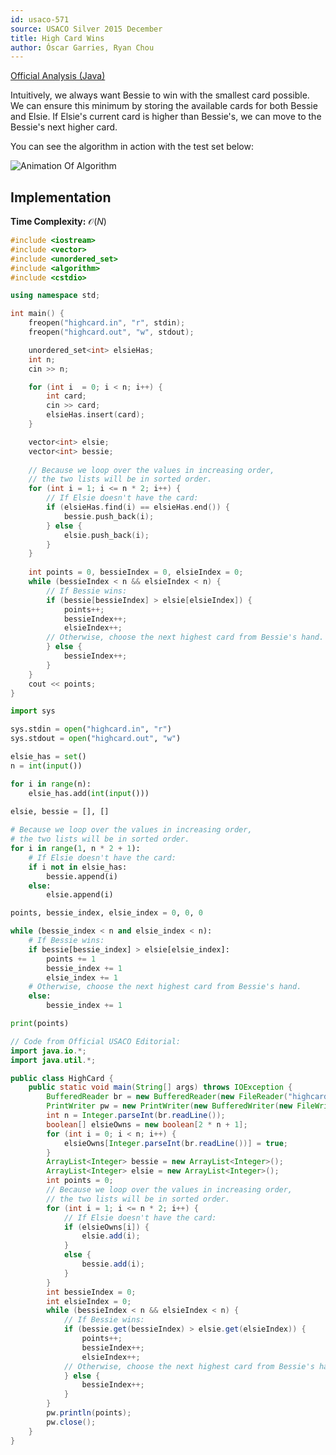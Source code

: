 ```yaml
---
id: usaco-571
source: USACO Silver 2015 December
title: High Card Wins
author: Óscar Garries, Ryan Chou
---
```


[Official Analysis (Java)](http://www.usaco.org/current/data/sol_highcard_silver_dec15.html)

Intuitively, we always want Bessie to win with the smallest card possible. We can ensure this minimum by storing the available cards for both Bessie and Elsie. If Elsie's current card is higher than Bessie's, we can move to the Bessie's next higher card.

You can see the algorithm in action with the test set below:

![Animation Of Algorithm](solutions/usaco-571-anim/highcard_algo.gif)

## Implementation

**Time Complexity:** $\mathcal{O}(N)$

<LanguageSection>

<CPPSection>

```cpp
#include <iostream>
#include <vector>
#include <unordered_set>
#include <algorithm>
#include <cstdio>

using namespace std;

int main() {
	freopen("highcard.in", "r", stdin);
	freopen("highcard.out", "w", stdout);

	unordered_set<int> elsieHas;
	int n;
	cin >> n;

	for (int i  = 0; i < n; i++) {
		int card;
		cin >> card;
		elsieHas.insert(card);
	}

	vector<int> elsie;
	vector<int> bessie;
	
	// Because we loop over the values in increasing order,
	// the two lists will be in sorted order.
	for (int i = 1; i <= n * 2; i++) {
		// If Elsie doesn't have the card:
		if (elsieHas.find(i) == elsieHas.end()) {
			bessie.push_back(i);
		} else {
			elsie.push_back(i);
		}
	}
	
	int points = 0, bessieIndex = 0, elsieIndex = 0;
	while (bessieIndex < n && elsieIndex < n) {
		// If Bessie wins:
		if (bessie[bessieIndex] > elsie[elsieIndex]) {
			points++;
			bessieIndex++;
			elsieIndex++;
		// Otherwise, choose the next highest card from Bessie's hand.
		} else {
			bessieIndex++;
		}
	}
	cout << points;
}
```
</CPPSection>

<PySection>

```py
import sys

sys.stdin = open("highcard.in", "r")
sys.stdout = open("highcard.out", "w")

elsie_has = set()
n = int(input())

for i in range(n):
	elsie_has.add(int(input()))

elsie, bessie = [], []
	
# Because we loop over the values in increasing order,
# the two lists will be in sorted order.
for i in range(1, n * 2 + 1):
	# If Elsie doesn't have the card:
	if i not in elsie_has:
		bessie.append(i)
	else:
		elsie.append(i)

points, bessie_index, elsie_index = 0, 0, 0

while (bessie_index < n and elsie_index < n):
	# If Bessie wins:
	if bessie[bessie_index] > elsie[elsie_index]:
		points += 1
		bessie_index += 1
		elsie_index += 1
	# Otherwise, choose the next highest card from Bessie's hand.
	else:
		bessie_index += 1

print(points)
```
</PySection>

<JavaSection>

```java
// Code from Official USACO Editorial:
import java.io.*;
import java.util.*;

public class HighCard {
	public static void main(String[] args) throws IOException {
		BufferedReader br = new BufferedReader(new FileReader("highcard.in"));
		PrintWriter pw = new PrintWriter(new BufferedWriter(new FileWriter("highcard.out")));
		int n = Integer.parseInt(br.readLine());
		boolean[] elsieOwns = new boolean[2 * n + 1];
		for (int i = 0; i < n; i++) {
			elsieOwns[Integer.parseInt(br.readLine())] = true;
		}
		ArrayList<Integer> bessie = new ArrayList<Integer>();
		ArrayList<Integer> elsie = new ArrayList<Integer>();
		int points = 0;
		// Because we loop over the values in increasing order,
		// the two lists will be in sorted order.
		for (int i = 1; i <= n * 2; i++) {
			// If Elsie doesn't have the card:
			if (elsieOwns[i]) {
				elsie.add(i);
			}
			else {
				bessie.add(i);
			}
		}
		int bessieIndex = 0;
		int elsieIndex = 0;
		while (bessieIndex < n && elsieIndex < n) {
			// If Bessie wins:
			if (bessie.get(bessieIndex) > elsie.get(elsieIndex)) {
				points++;
				bessieIndex++;
				elsieIndex++;
			// Otherwise, choose the next highest card from Bessie's hand.
			} else {
				bessieIndex++;
			}
		}
		pw.println(points);
		pw.close();
	}
}
```
</JavaSection>
</LanguageSection>
